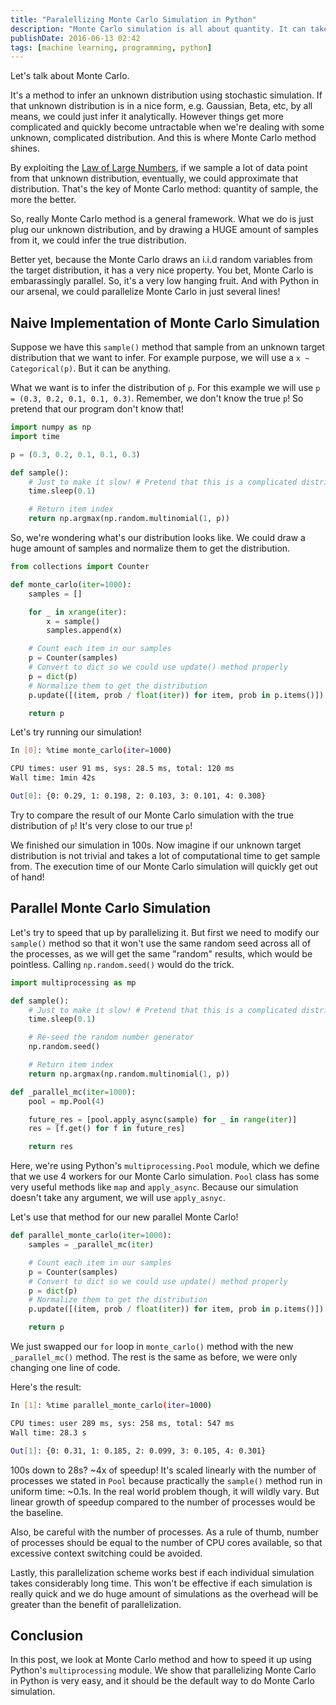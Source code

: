 ```yaml
---
title: "Paralellizing Monte Carlo Simulation in Python"
description: "Monte Carlo simulation is all about quantity. It can take a long time to complete. Here's how to speed it up with the amazing Python multiprocessing module!"
publishDate: 2016-06-13 02:42
tags: [machine learning, programming, python]
---
```


Let's talk about Monte Carlo.

It's a method to infer an unknown distribution using stochastic simulation. If that unknown distribution is in a nice form, e.g. Gaussian, Beta, etc, by all means, we could just infer it analytically. However things get more complicated and quickly become untractable when we're dealing with some unknown, complicated distribution. And this is where Monte Carlo method shines.

By exploiting the [Law of Large Numbers](https://en.wikipedia.org/wiki/Law_of_large_numbers), if we sample a lot of data point from that unknown distribution, eventually, we could approximate that distribution. That's the key of Monte Carlo method: quantity of sample, the more the better.

So, really Monte Carlo method is a general framework. What we do is just plug our unknown distribution, and by drawing a HUGE amount of samples from it, we could infer the true distribution.

Better yet, because the Monte Carlo draws an i.i.d random variables from the target distribution, it has a very nice property. You bet, Monte Carlo is embarassingly parallel. So, it's a very low hanging fruit. And with Python in our arsenal, we could parallelize Monte Carlo in just several lines!

## Naive Implementation of Monte Carlo Simulation

Suppose we have this `sample()` method that sample from an unknown target distribution that we want to infer. For example purpose, we will use a `x ~ Categorical(p)`. But it can be anything.

What we want is to infer the distribution of `p`. For this example we will use `p = (0.3, 0.2, 0.1, 0.1, 0.3)`. Remember, we don't know the true `p`! So pretend that our program don't know that!

```python
import numpy as np
import time

p = (0.3, 0.2, 0.1, 0.1, 0.3)

def sample():
    # Just to make it slow! # Pretend that this is a complicated distribution!
    time.sleep(0.1)

    # Return item index
    return np.argmax(np.random.multinomial(1, p))
```

So, we're wondering what's our distribution looks like. We could draw a huge amount of samples and normalize them to get the distribution.

```python
from collections import Counter

def monte_carlo(iter=1000):
    samples = []

    for _ in xrange(iter):
        x = sample()
        samples.append(x)

    # Count each item in our samples
    p = Counter(samples)
    # Convert to dict so we could use update() method properly
    p = dict(p)
    # Normalize them to get the distribution
    p.update([(item, prob / float(iter)) for item, prob in p.items()])

    return p
```

Let's try running our simulation!

```bash
In [0]: %time monte_carlo(iter=1000)

CPU times: user 91 ms, sys: 28.5 ms, total: 120 ms
Wall time: 1min 42s

Out[0]: {0: 0.29, 1: 0.198, 2: 0.103, 3: 0.101, 4: 0.308}

```

Try to compare the result of our Monte Carlo simulation with the true distribution of `p`! It's very close to our true `p`!

We finished our simulation in 100s. Now imagine if our unknown target distribution is not trivial and takes a lot of computational time to get sample from. The execution time of our Monte Carlo simulation will quickly get out of hand!

## Parallel Monte Carlo Simulation

Let's try to speed that up by parallelizing it. But first we need to modify our `sample()` method so that it won't use the same random seed across all of the processes, as we will get the same "random" results, which would be pointless. Calling `np.random.seed()` would do the trick.

```python
import multiprocessing as mp

def sample():
    # Just to make it slow! # Pretend that this is a complicated distribution!
    time.sleep(0.1)

    # Re-seed the random number generator
    np.random.seed()

    # Return item index
    return np.argmax(np.random.multinomial(1, p))

def _parallel_mc(iter=1000):
    pool = mp.Pool(4)

    future_res = [pool.apply_async(sample) for _ in range(iter)]
    res = [f.get() for f in future_res]

    return res
```

Here, we're using Python's `multiprocessing.Pool` module, which we define that we use 4 workers for our Monte Carlo simulation. `Pool` class has some very useful methods like `map` and `apply_async`. Because our simulation doesn't take any argument, we will use `apply_asnyc`.

Let's use that method for our new parallel Monte Carlo!

```python
def parallel_monte_carlo(iter=1000):
    samples = _parallel_mc(iter)

    # Count each item in our samples
    p = Counter(samples)
    # Convert to dict so we could use update() method properly
    p = dict(p)
    # Normalize them to get the distribution
    p.update([(item, prob / float(iter)) for item, prob in p.items()])

    return p
```

We just swapped our `for` loop in `monte_carlo()` method with the new `_parallel_mc()` method. The rest is the same as before, we were only changing one line of code.

Here's the result:

```bash
In [1]: %time parallel_monte_carlo(iter=1000)

CPU times: user 289 ms, sys: 258 ms, total: 547 ms
Wall time: 28.3 s

Out[1]: {0: 0.31, 1: 0.185, 2: 0.099, 3: 0.105, 4: 0.301}

```

100s down to 28s? ~4x of speedup! It's scaled linearly with the number of processes we stated in `Pool` because practically the `sample()` method run in uniform time: ~0.1s. In the real world problem though, it will wildly vary. But linear growth of speedup compared to the number of processes would be the baseline.

Also, be careful with the number of processes. As a rule of thumb, number of processes should be equal to the number of CPU cores available, so that excessive context switching could be avoided.

Lastly, this parallelization scheme works best if each individual simulation takes considerably long time. This won't be effective if each simulation is really quick and we do huge amount of simulations as the overhead will be greater than the benefit of parallelization.

## Conclusion

In this post, we look at Monte Carlo method and how to speed it up using Python's `multiprocessing` module. We show that parallelizing Monte Carlo in Python is very easy, and it should be the default way to do Monte Carlo simulation.
